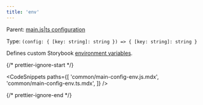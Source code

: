 ```yaml
---
title: 'env'
---
```


Parent: [main.js|ts configuration](./main-config.md)

Type: `(config: { [key: string]: string }) => { [key: string]: string }`

Defines custom Storybook [environment variables](../configure/environment-variables.md#using-storybook-configuration).

{/* prettier-ignore-start */}

<CodeSnippets
  paths={[
    'common/main-config-env.js.mdx',
    'common/main-config-env.ts.mdx',
  ]}
/>

{/* prettier-ignore-end */}
